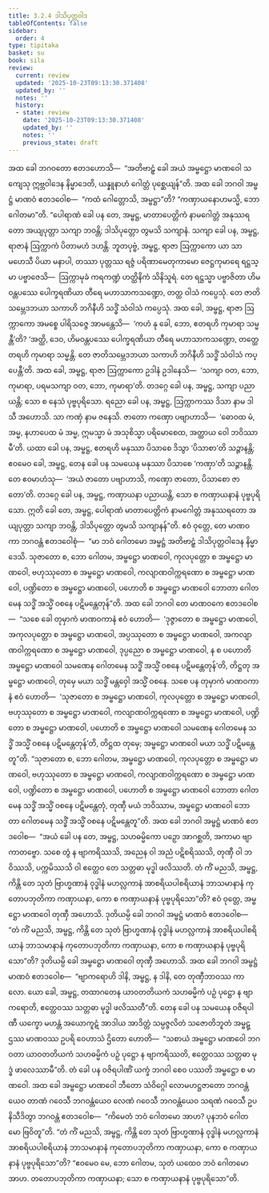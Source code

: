 ```yaml
---
title: 3.2.4 ဒါသိပုတ္တဝါဒ
tableOfContents: false
sidebar:
  order: 4
type: tipitaka
basket: su
book: sila
review:
  current: review
  updated: '2025-10-23T09:13:30.371408'
  updated_by: ''
  notes: ''
  history:
  - state: review
    date: '2025-10-23T09:13:30.371408'
    updated_by: ''
    notes: ''
    previous_state: draft
---
```



<ReviewStatus review={frontmatter.review} showDetails={true} />

<HypothesisAnnotation frontmatter={frontmatter} />

<DynamicBreadcrumb />

<Division number="267" book="sila" e="ch" v="6" p="87">

<Paragraph number="361" book="sila">
အထ ခေါ ဘဂဝတော ဧတဒဟောသိ—  “အတိဗာဠှံ ခေါ အယံ အမ္ဗဋ္ဌော မာဏဝေါ သကျေသု ဣဗ္ဘဝါဒေန နိမ္မာဒေတိ, ယန္နူနာဟံ ဂေါတ္တံ ပုစ္ဆေယျန်”တိ. အထ ခေါ ဘဂဝါ အမ္ဗဋ္ဌံ မာဏဝံ ဧတဒဝေါစ—  “ကထံ ဂေါတ္တောသိ, အမ္ဗဋ္ဌာ”တိ? “ကဏှာယနောဟမသ္မိ, ဘော ဂေါတမာ”တိ. “ပေါရာဏံ ခေါ ပန တေ, အမ္ဗဋ္ဌ, မာတာပေတ္တိကံ နာမဂေါတ္တံ အနုဿရတော အယျပုတ္တာ သကျာ ဘဝန္တိ; ဒါသိပုတ္တော တွမသိ သကျာနံ. သကျာ ခေါ ပန, အမ္ဗဋ္ဌ, ရာဇာနံ ဩက္ကာကံ ပိတာမဟံ ဒဟန္တိ.
</Paragraph>

<Paragraph number="362" book="sila">
ဘူတပုဗ္ဗံ, အမ္ဗဋ္ဌ, ရာဇာ ဩက္ကာကော ယာ သာ မဟေသီ ပိယာ မနာပါ, တဿာ ပုတ္တဿ ရဇ္ဇံ ပရိဏာမေတုကာမော ဇေဋ္ဌကုမာရေ ရဋ္ဌသ္မာ ပဗ္ဗာဇေသိ—  ဩက္ကာမုခံ ကရကဏ္ဍံ ဟတ္ထိနိကံ သိနိသူရံ. တေ ရဋ္ဌသ္မာ ပဗ္ဗာဇိတာ ဟိမဝန္တပဿေ ပေါက္ခရဏိယာ တီရေ မဟာသာကသဏ္ဍော, တတ္ထ ဝါသံ ကပ္ပေသုံ. တေ ဇာတိသမ္ဘေဒဘယာ သကာဟိ ဘဂိနီဟိ သဒ္ဓိံ သံဝါသံ ကပ္ပေသုံ.
</Paragraph>

<Paragraph number="363" book="sila">
အထ ခေါ, အမ္ဗဋ္ဌ, ရာဇာ ဩက္ကာကော အမစ္စေ ပါရိသဇ္ဇေ အာမန္တေသိ—  ‘ကဟံ နု ခေါ, ဘော, ဧတရဟိ ကုမာရာ သမ္မန္တီ’တိ? ‘အတ္ထိ, ဒေဝ, ဟိမဝန္တပဿေ ပေါက္ခရဏိယာ တီရေ မဟာသာကသဏ္ဍော, တတ္ထေတရဟိ ကုမာရာ သမ္မန္တိ. တေ ဇာတိသမ္ဘေဒဘယာ သကာဟိ ဘဂိနီဟိ သဒ္ဓိံ သံဝါသံ ကပ္ပေန္တီ’တိ. အထ ခေါ, အမ္ဗဋ္ဌ, ရာဇာ ဩက္ကာကော ဥဒါနံ ဥဒါနေသိ—  ‘သကျာ ဝတ, ဘော, ကုမာရာ, ပရမသကျာ ဝတ, ဘော, ကုမာရာ’တိ. တဒဂ္ဂေ ခေါ ပန, အမ္ဗဋ္ဌ, သကျာ ပညာယန္တိ; သော စ နေသံ ပုဗ္ဗပုရိသော.
</Paragraph>

<Paragraph number="364" book="sila">
ရညော ခေါ ပန, အမ္ဗဋ္ဌ, ဩက္ကာကဿ ဒိသာ နာမ ဒါသီ အဟောသိ. သာ ကဏှံ နာမ ဇနေသိ. ဇာတော ကဏှော ပဗျာဟာသိ—  ‘ဓောဝထ မံ, အမ္မ, နဟာပေထ မံ အမ္မ, ဣမသ္မာ မံ အသုစိသ္မာ ပရိမောစေထ, အတ္ထာယ ဝေါ ဘဝိဿာမီ’တိ. ယထာ ခေါ ပန, အမ္ဗဋ္ဌ, ဧတရဟိ မနုဿာ ပိသာစေ ဒိသွာ ‘ပိသာစာ’တိ သဉ္ဇာနန္တိ; ဧဝမေဝ ခေါ, အမ္ဗဋ္ဌ, တေန ခေါ ပန သမယေန မနုဿာ ပိသာစေ ‘ကဏှာ’တိ သဉ္ဇာနန္တိ. တေ ဧဝမာဟံသု—  ‘အယံ ဇာတော ပဗျာဟာသိ, ကဏှော ဇာတော, ပိသာစော ဇာတော’တိ. တဒဂ္ဂေ ခေါ ပန, အမ္ဗဋ္ဌ, ကဏှာယနာ ပညာယန္တိ, သော စ ကဏှာယနာနံ ပုဗ္ဗပုရိသော. ဣတိ ခေါ တေ, အမ္ဗဋ္ဌ, ပေါရာဏံ မာတာပေတ္တိကံ နာမဂေါတ္တံ အနုဿရတော အယျပုတ္တာ သကျာ ဘဝန္တိ, ဒါသိပုတ္တော တွမသိ သကျာနန်”တိ.
</Paragraph>

</Division>
<Division number="268" book="sila" e="ch" v="6" p="88">

<Paragraph number="365" book="sila">
ဧဝံ ဝုတ္တေ, တေ မာဏဝကာ ဘဂဝန္တံ ဧတဒဝေါစုံ—  “မာ ဘဝံ ဂေါတမော အမ္ဗဋ္ဌံ အတိဗာဠှံ ဒါသိပုတ္တဝါဒေန နိမ္မာဒေသိ. သုဇာတော စ, ဘော ဂေါတမ, အမ္ဗဋ္ဌော မာဏဝေါ, ကုလပုတ္တော စ အမ္ဗဋ္ဌော မာဏဝေါ, ဗဟုဿုတော စ အမ္ဗဋ္ဌော မာဏဝေါ, ကလျာဏဝါက္ကရဏော စ အမ္ဗဋ္ဌော မာဏဝေါ, ပဏ္ဍိတော စ အမ္ဗဋ္ဌော မာဏဝေါ, ပဟောတိ စ အမ္ဗဋ္ဌော မာဏဝေါ ဘောတာ ဂေါတမေန သဒ္ဓိံ အသ္မိံ ဝစနေ ပဋိမန္တေတုန်”တိ.
</Paragraph>

</Division>
<Division number="269" book="sila" e="ch" v="6" p="88">

<Paragraph number="366" book="sila">
အထ ခေါ ဘဂဝါ တေ မာဏဝကေ ဧတဒဝေါစ—  “သစေ ခေါ တုမှာကံ မာဏဝကာနံ ဧဝံ ဟောတိ—  ‘ဒုဇ္ဇာတော စ အမ္ဗဋ္ဌော မာဏဝေါ, အကုလပုတ္တော စ အမ္ဗဋ္ဌော မာဏဝေါ, အပ္ပဿုတော စ အမ္ဗဋ္ဌော မာဏဝေါ, အကလျာဏဝါက္ကရဏော စ အမ္ဗဋ္ဌော မာဏဝေါ, ဒုပ္ပညော စ အမ္ဗဋ္ဌော မာဏဝေါ, န စ ပဟောတိ အမ္ဗဋ္ဌော မာဏဝေါ သမဏေန ဂေါတမေန သဒ္ဓိံ အသ္မိံ ဝစနေ ပဋိမန္တေတုန်’တိ, တိဋ္ဌတု အမ္ဗဋ္ဌော မာဏဝေါ, တုမှေ မယာ သဒ္ဓိံ မန္တဝှေါ အသ္မိံ ဝစနေ. သစေ ပန တုမှာကံ မာဏဝကာနံ ဧဝံ ဟောတိ—  ‘သုဇာတော စ အမ္ဗဋ္ဌော မာဏဝေါ, ကုလပုတ္တော စ အမ္ဗဋ္ဌော မာဏဝေါ, ဗဟုဿုတော စ အမ္ဗဋ္ဌော မာဏဝေါ, ကလျာဏဝါက္ကရဏော စ အမ္ဗဋ္ဌော မာဏဝေါ, ပဏ္ဍိတော စ အမ္ဗဋ္ဌော မာဏဝေါ, ပဟောတိ စ အမ္ဗဋ္ဌော မာဏဝေါ သမဏေန ဂေါတမေန သဒ္ဓိံ အသ္မိံ ဝစနေ ပဋိမန္တေတုန်’တိ, တိဋ္ဌထ တုမှေ; အမ္ဗဋ္ဌော မာဏဝေါ မယာ သဒ္ဓိံ ပဋိမန္တေတူ”တိ.
</Paragraph>

<Paragraph number="367" book="sila">
“သုဇာတော စ, ဘော ဂေါတမ, အမ္ဗဋ္ဌော မာဏဝေါ, ကုလပုတ္တော စ အမ္ဗဋ္ဌော မာဏဝေါ, ဗဟုဿုတော စ အမ္ဗဋ္ဌော မာဏဝေါ, ကလျာဏဝါက္ကရဏော စ အမ္ဗဋ္ဌော မာဏဝေါ, ပဏ္ဍိတော စ အမ္ဗဋ္ဌော မာဏဝေါ, ပဟောတိ စ အမ္ဗဋ္ဌော မာဏဝေါ ဘောတာ ဂေါတမေန သဒ္ဓိံ အသ္မိံ ဝစနေ ပဋိမန္တေတုံ, တုဏှီ မယံ ဘဝိဿာမ, အမ္ဗဋ္ဌော မာဏဝေါ ဘောတာ ဂေါတမေန သဒ္ဓိံ အသ္မိံ ဝစနေ ပဋိမန္တေတူ”တိ.
</Paragraph>

</Division>
<Division number="270" book="sila" e="ch" v="6" p="88">

<Paragraph number="368" book="sila">
အထ ခေါ ဘဂဝါ အမ္ဗဋ္ဌံ မာဏဝံ ဧတဒဝေါစ—  “အယံ ခေါ ပန တေ, အမ္ဗဋ္ဌ, သဟဓမ္မိကော ပဉှော အာဂစ္ဆတိ, အကာမာ ဗျာကာတဗ္ဗော. သစေ တွံ န ဗျာကရိဿသိ, အညေန ဝါ အညံ ပဋိစရိဿသိ, တုဏှီ ဝါ ဘဝိဿသိ, ပက္ကမိဿသိ ဝါ ဧတ္ထေဝ တေ သတ္တဓာ မုဒ္ဓါ ဖလိဿတိ. တံ ကိံ မညသိ, အမ္ဗဋ္ဌ, ကိန္တိ တေ သုတံ ဗြာဟ္မဏာနံ ဝုဒ္ဓါနံ မဟလ္လကာနံ အာစရိယပါစရိယာနံ ဘာသမာနာနံ ကုတောပဘုတိကာ ကဏှာယနာ, ကော စ ကဏှာယနာနံ ပုဗ္ဗပုရိသော”တိ?
</Paragraph>

<Paragraph number="369" book="sila">
ဧဝံ ဝုတ္တေ, အမ္ဗဋ္ဌော မာဏဝေါ တုဏှီ အဟောသိ. ဒုတိယမ္ပိ ခေါ ဘဂဝါ အမ္ဗဋ္ဌံ မာဏဝံ ဧတဒဝေါစ—  “တံ ကိံ မညသိ, အမ္ဗဋ္ဌ, ကိန္တိ တေ သုတံ ဗြာဟ္မဏာနံ ဝုဒ္ဓါနံ မဟလ္လကာနံ အာစရိယပါစရိယာနံ ဘာသမာနာနံ ကုတောပဘုတိကာ ကဏှာယနာ, ကော စ ကဏှာယနာနံ ပုဗ္ဗပုရိသော”တိ? ဒုတိယမ္ပိ ခေါ အမ္ဗဋ္ဌော မာဏဝေါ တုဏှီ အဟောသိ. အထ ခေါ ဘဂဝါ အမ္ဗဋ္ဌံ မာဏဝံ ဧတဒဝေါစ—  “ဗျာကရောဟိ ဒါနိ, အမ္ဗဋ္ဌ, န ဒါနိ, တေ တုဏှီဘာဝဿ ကာလော. ယော ခေါ, အမ္ဗဋ္ဌ, တထာဂတေန ယာဝတတိယကံ သဟဓမ္မိကံ ပဉှံ ပုဋ္ဌော န ဗျာကရောတိ, ဧတ္ထေဝဿ သတ္တဓာ မုဒ္ဓါ ဖလိဿတီ”တိ.
</Paragraph>

</Division>
<Division number="271" book="sila" e="ch" v="6" p="89">

<Paragraph number="370" book="sila">
တေန ခေါ ပန သမယေန ဝဇိရပါဏီ ယက္ခော မဟန္တံ အယောကူဋံ အာဒါယ အာဒိတ္တံ သမ္ပဇ္ဇလိတံ သဇောတိဘူတံ အမ္ဗဋ္ဌဿ မာဏဝဿ ဥပရိ ဝေဟာသံ ဌိတော ဟောတိ—  “သစာယံ အမ္ဗဋ္ဌော မာဏဝေါ ဘဂဝတာ ယာဝတတိယကံ သဟဓမ္မိကံ ပဉှံ ပုဋ္ဌော န ဗျာကရိဿတိ, ဧတ္ထေဝဿ သတ္တဓာ မုဒ္ဓံ ဖာလေဿာမီ”တိ. တံ ခေါ ပန ဝဇိရပါဏိံ ယက္ခံ ဘဂဝါ စေဝ ပဿတိ အမ္ဗဋ္ဌော စ မာဏဝေါ.
</Paragraph>

</Division>
<Division number="272" book="sila" e="ch" v="6" p="89">

<Paragraph number="371" book="sila">
အထ ခေါ အမ္ဗဋ္ဌော မာဏဝေါ ဘီတော သံဝိဂ္ဂေါ လောမဟဋ္ဌဇာတော ဘဂဝန္တံယေဝ တာဏံ ဂဝေသီ ဘဂဝန္တံယေဝ လေဏံ ဂဝေသီ ဘဂဝန္တံယေဝ သရဏံ ဂဝေသီ ဥပနိသီဒိတွာ ဘဂဝန္တံ ဧတဒဝေါစ—  “ကိမေတံ ဘဝံ ဂေါတမော အာဟ? ပုနဘဝံ ဂေါတမော ဗြဝိတူ”တိ.
</Paragraph>

<Paragraph number="372" book="sila">
“တံ ကိံ မညသိ, အမ္ဗဋ္ဌ, ကိန္တိ တေ သုတံ ဗြာဟ္မဏာနံ ဝုဒ္ဓါနံ မဟလ္လကာနံ အာစရိယပါစရိယာနံ ဘာသမာနာနံ ကုတောပဘုတိကာ ကဏှာယနာ, ကော စ ကဏှာယနာနံ ပုဗ္ဗပုရိသော”တိ? “ဧဝမေဝ မေ, ဘော ဂေါတမ, သုတံ ယထေဝ ဘဝံ ဂေါတမော အာဟ. တတောပဘုတိကာ ကဏှာယနာ; သော စ ကဏှာယနာနံ ပုဗ္ဗပုရိသော”တိ.
</Paragraph>
</Division>